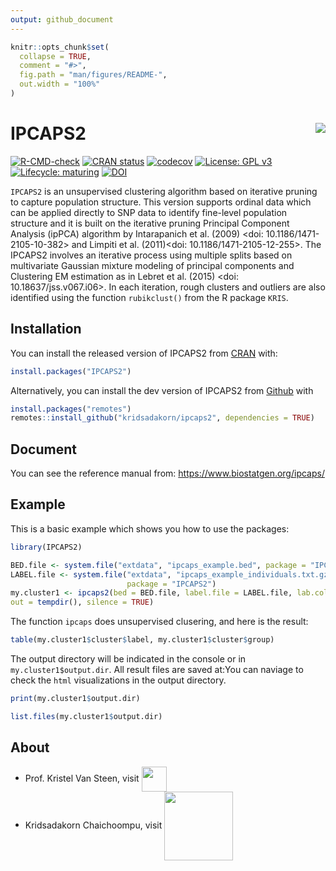 ```yaml
---
output: github_document
---
```


<!-- README.md is generated from README.Rmd. Please edit that file -->

```r
knitr::opts_chunk$set(
  collapse = TRUE,
  comment = "#>",
  fig.path = "man/figures/README-",
  out.width = "100%"
)
```

# IPCAPS2 <img src="man/figures/ipcaps2_logo.png" align="right" />

<!-- badges: start -->
[![R-CMD-check](https://github.com/kridsadakorn/ipcaps/workflows/R-CMD-check/badge.svg)](https://github.com/kridsadakorn/ipcaps/actions)
[![CRAN status](https://www.r-pkg.org/badges/version/IPCAPS2)](https://CRAN.R-project.org/package=IPCAPS2)
[![codecov](https://codecov.io/gh/kridsadakorn/ipcaps/branch/master/graph/badge.svg?token=GGF640V5QY)](https://codecov.io/gh/kridsadakorn/ipcaps)
[![License: GPL v3](https://img.shields.io/badge/License-GPLv3-blue.svg)](https://www.gnu.org/licenses/gpl-3.0)
[![Lifecycle: maturing](https://img.shields.io/badge/lifecycle-maturing-blue.svg)](https://www.tidyverse.org/lifecycle/#maturing)
[![DOI](https://zenodo.org/badge/333291312.svg)](https://zenodo.org/badge/latestdoi/333291312)
<!-- badges: end -->

```IPCAPS2``` is an unsupervised clustering algorithm based on 
iterative pruning to capture population structure. This version supports ordinal 
data which can be applied directly to SNP data to identify fine-level population 
structure and it is built on the iterative pruning Principal Component Analysis 
(ipPCA) algorithm by Intarapanich et al. (2009) <doi: 10.1186/1471-2105-10-382> 
and Limpiti et al. (2011)<doi: 10.1186/1471-2105-12-255>. The IPCAPS2 
involves an iterative process using multiple splits based on multivariate 
Gaussian mixture modeling of principal components and Clustering EM estimation 
as in Lebret et al. (2015) <doi: 10.18637/jss.v067.i06>. In each iteration, rough clusters and outliers are 
also identified using the function ```rubikclust()``` from the R package ```KRIS```.

## Installation

You can install the released version of IPCAPS2 from [CRAN](https://CRAN.R-project.org) with:

``` r
install.packages("IPCAPS2")
```
Alternatively, you can install the dev version of IPCAPS2 from [Github](https://github.com/kridsadakorn/ipcaps2) with
``` r
install.packages("remotes")
remotes::install_github("kridsadakorn/ipcaps2", dependencies = TRUE)
```

## Document

You can see the reference manual from: [https://www.biostatgen.org/ipcaps/](https://www.biostatgen.org/ipcaps/)

## Example

This is a basic example which shows you how to use the packages:

```r
library(IPCAPS2)

BED.file <- system.file("extdata", "ipcaps_example.bed", package = "IPCAPS2")
LABEL.file <- system.file("extdata", "ipcaps_example_individuals.txt.gz",
                          package = "IPCAPS2")
my.cluster1 <- ipcaps2(bed = BED.file, label.file = LABEL.file, lab.col = 2,
out = tempdir(), silence = TRUE)

```

The function `ipcaps` does unsupervised clusering, and here is the result:

```r
table(my.cluster1$cluster$label, my.cluster1$cluster$group)
```

The output directory will be indicated in the console or in `my.cluster1$output.dir`. All result files are saved at:You can naviage to check the `html` visualizations in the output directory.

```r
print(my.cluster1$output.dir)

list.files(my.cluster1$output.dir)
```



## About

* Prof. Kristel Van Steen, visit  <a href="http://bio3.giga.ulg.ac.be/" border=0 style="border:0; text-decoration:none; outline:none"><img width="40px" src="man/figures/bio3_logo.png" align="center" /></a><br />
* Kridsadakorn Chaichoompu, visit <a href="https://www.biostatgen.org/" border=0 style="border:0; text-decoration:none; outline:none"><img width="110px" src="man/figures/biostatgen_logo.png" align="center" /></a><br />


